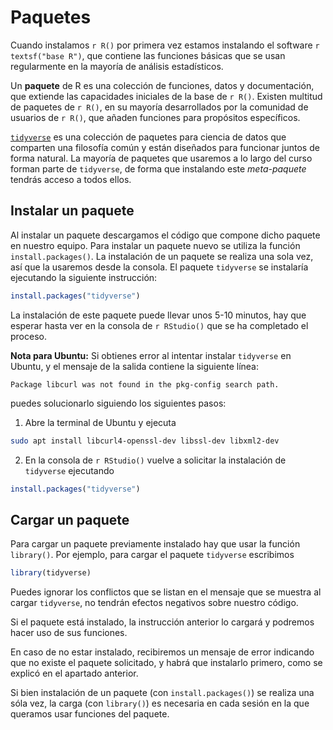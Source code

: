 # Paquetes {#packages}

Cuando instalamos `r R()` por primera vez estamos instalando el software `r textsf("base R")`, que contiene las funciones básicas que se usan regularmente en la mayoría de análisis estadísticos.

Un **paquete** de R es una colección de funciones, datos y documentación, que extiende las capacidades iniciales de la base de `r R()`. Existen multitud de paquetes de `r R()`, en su mayoría desarrollados por la comunidad de usuarios de `r R()`, que añaden funciones  para propósitos específicos. 
                  
[`tidyverse`](https://www.tidyverse.org/){target="_blank"} es una colección de paquetes para ciencia de datos que comparten una filosofía común y están diseñados para funcionar juntos de forma natural.
La mayoría de paquetes que usaremos a lo largo del curso forman parte de `tidyverse`, de forma que instalando este *meta-paquete* tendrás acceso a todos ellos.                   
                  

## Instalar un paquete {#install}

Al instalar un paquete descargamos el código que compone dicho paquete en nuestro equipo. 
Para instalar un paquete nuevo se utiliza la función `install.packages()`. La instalación de un paquete se realiza una sola vez, así que la usaremos desde la consola.  El paquete `tidyverse` se instalaría ejecutando la siguiente instrucción:

```r
install.packages("tidyverse")
```


La instalación de este paquete puede llevar unos 5-10 minutos, hay que esperar hasta ver en la consola de `r RStudio()` que se ha completado el proceso.

:::{.infobox data-latex=""} 
**Nota para Ubuntu:** Si obtienes error al intentar instalar `tidyverse` en Ubuntu, y el mensaje de la salida contiene la siguiente línea:

:::{.center} 
`Package libcurl was not found in the pkg-config search path.`
:::
puedes solucionarlo siguiendo los siguientes pasos:

1. Abre la terminal de Ubuntu y ejecuta

```bash
sudo apt install libcurl4-openssl-dev libssl-dev libxml2-dev
```

2. En la consola de `r RStudio()` vuelve a solicitar la instalación de `tidyverse` ejecutando  
```r
install.packages("tidyverse")
```
:::

## Cargar un paquete                  
                  
Para cargar un paquete previamente instalado hay que usar la función `library()`. Por ejemplo, para cargar el paquete `tidyverse` escribimos
```r
library(tidyverse)
```

Puedes ignorar los conflictos que se listan en el mensaje que se muestra al cargar `tidyverse`, no tendrán efectos negativos sobre nuestro código.

Si el paquete está instalado, la instrucción anterior lo cargará y podremos hacer uso de sus funciones. 

En caso de no estar instalado, recibiremos un mensaje de error indicando que no existe el paquete solicitado, y habrá que instalarlo primero, como se explicó en el apartado anterior.   

Si bien instalación de un paquete (con `install.packages()`) se realiza una sóla vez, la carga (con `library()`) es necesaria en cada sesión en la que queramos usar funciones del paquete. 

